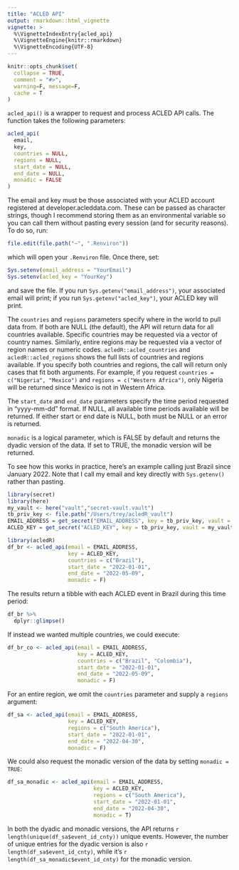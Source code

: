 ```yaml
---
title: "ACLED API"
output: rmarkdown::html_vignette
vignette: >
  %\VignetteIndexEntry{acled_api}
  %\VignetteEngine{knitr::rmarkdown}
  %\VignetteEncoding{UTF-8}
---
```


```r
knitr::opts_chunk$set(
  collapse = TRUE,
  comment = "#>",
  warning=F, message=F,
  cache = T
)
```


`acled_api()` is a wrapper to request and process ACLED API calls. The function takes the following parameters:

```r
acled_api(
  email,
  key,
  countries = NULL,
  regions = NULL,
  start_date = NULL,
  end_date = NULL,
  monadic = FALSE
)
```

The email and key must be those associated with your ACLED account registered at developer.acleddata.com. These can be passed as character strings, though I recommend storing them as an environmental variable so you can call them without pasting every session (and for security reasons). To do so, run:
```r
file.edit(file.path("~", ".Renviron"))
```
which will open your `.Renviron` file. Once there, set:
```r
Sys.setenv(email_address = "YourEmail")
Sys.setenv(acled_key = "YourKey")
```
and save the file. If you run `Sys.getenv("email_address")`, your associated email will print; if you run `Sys.getenv("acled_key")`, your ACLED key will print. 

The `countries` and `regions` parameters specify where in the world to pull data from. If both are NULL (the default), the API will return data for all countries available. Specific countries may be requested via a vector of country names. Similarly, entire regions may be requested via a vector of region names or numeric codes. `acledR::acled_countries` and `acledR::acled_regions` shows the full lists of countries and regions available. If you specify both countries and regions, the call will return only cases that fit both arguments. For example, if you request `countries = c("Nigeria", "Mexico")` and `regions = c("Western Africa")`, only Nigeria will be returned since Mexico is not in Western Africa. 

The `start_date` and `end_date` parameters specify the time period requested in "yyyy-mm-dd" format. If NULL, all available time periods available will be returned. If either start or end date is NULL, both must be NULL or an error is returned. 

`monadic` is a logical parameter, which is FALSE by default and returns the dyadic version of the data. If set to TRUE, the monadic version will be returned. 

To see how this works in practice, here's an example calling just Brazil since January 2022. Note that I call my email and key directly with `Sys.getenv()` rather than pasting. 

```r
library(secret)
library(here)
my_vault <- here("vault","secret-vault.vault")
tb_priv_key <- file.path("/Users/trey/acledR_vault")
EMAIL_ADDRESS = get_secret("EMAIL_ADDRESS", key = tb_priv_key, vault = my_vault)[[1]]
ACLED_KEY = get_secret("ACLED_KEY", key = tb_priv_key, vault = my_vault)[[1]]
```


```r
library(acledR)
df_br <- acled_api(email = EMAIL_ADDRESS,
                   key = ACLED_KEY,
                   countries = c("Brazil"),
                   start_date = "2022-01-01",
                   end_date = "2022-05-09",
                   monadic = F)
```

The results return a tibble with each ACLED event in Brazil during this time period:

```r
df_br %>% 
  dplyr::glimpse()
```



If instead we wanted multiple countries, we could execute:

```r
df_br_co <- acled_api(email = EMAIL_ADDRESS,
                      key = ACLED_KEY,
                      countries = c("Brazil", "Colombia"),
                      start_date = "2022-01-01",
                      end_date = "2022-05-09",
                      monadic = F)
```

For an entire region, we omit the `countries` parameter and supply a `regions` argument:

```r
df_sa <- acled_api(email = EMAIL_ADDRESS,
                   key = ACLED_KEY,
                   regions = c("South America"),
                   start_date = "2022-01-01",
                   end_date = "2022-04-30",
                   monadic = F)
```


We could also request the monadic version of the data by setting `monadic = TRUE`:

```r
df_sa_monadic <- acled_api(email = EMAIL_ADDRESS,
                           key = ACLED_KEY,
                           regions = c("South America"),
                           start_date = "2022-01-01",
                           end_date = "2022-04-30",
                           monadic = T)
```

In both the dyadic and monadic versions, the API returns `r length(unique(df_sa$event_id_cnty))` unique events. However, the number of unique entries for the dyadic version is also `r length(df_sa$event_id_cnty)`, while it's `r length(df_sa_monadic$event_id_cnty)` for the monadic version.


